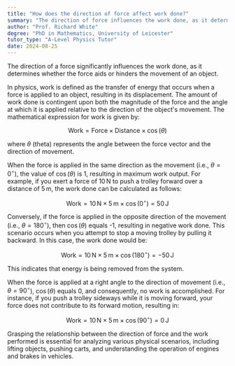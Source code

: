 ```yaml
---
title: "How does the direction of force affect work done?"
summary: "The direction of force influences the work done, as it determines whether the force aids or hinders the movement."
author: "Prof. Richard White"
degree: "PhD in Mathematics, University of Leicester"
tutor_type: "A-Level Physics Tutor"
date: 2024-08-25
---
```


The direction of a force significantly influences the work done, as it determines whether the force aids or hinders the movement of an object.

In physics, work is defined as the transfer of energy that occurs when a force is applied to an object, resulting in its displacement. The amount of work done is contingent upon both the magnitude of the force and the angle at which it is applied relative to the direction of the object's movement. The mathematical expression for work is given by:

$$
\text{Work} = \text{Force} \times \text{Distance} \times \cos(\theta)
$$

where $\theta$ (theta) represents the angle between the force vector and the direction of movement.

When the force is applied in the same direction as the movement (i.e., $\theta = 0^\circ$), the value of $\cos(\theta)$ is 1, resulting in maximum work output. For example, if you exert a force of $10 \, \text{N}$ to push a trolley forward over a distance of $5 \, \text{m}$, the work done can be calculated as follows:

$$
\text{Work} = 10 \, \text{N} \times 5 \, \text{m} \times \cos(0^\circ) = 50 \, \text{J}
$$

Conversely, if the force is applied in the opposite direction of the movement (i.e., $\theta = 180^\circ$), then $\cos(\theta)$ equals -1, resulting in negative work done. This scenario occurs when you attempt to stop a moving trolley by pulling it backward. In this case, the work done would be:

$$
\text{Work} = 10 \, \text{N} \times 5 \, \text{m} \times \cos(180^\circ) = -50 \, \text{J}
$$

This indicates that energy is being removed from the system.

When the force is applied at a right angle to the direction of movement (i.e., $\theta = 90^\circ$), $\cos(\theta)$ equals 0, and consequently, no work is accomplished. For instance, if you push a trolley sideways while it is moving forward, your force does not contribute to its forward motion, resulting in:

$$
\text{Work} = 10 \, \text{N} \times 5 \, \text{m} \times \cos(90^\circ) = 0 \, \text{J}
$$

Grasping the relationship between the direction of force and the work performed is essential for analyzing various physical scenarios, including lifting objects, pushing carts, and understanding the operation of engines and brakes in vehicles.
    